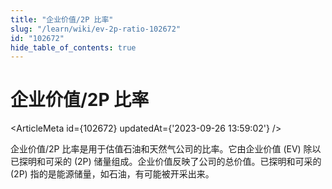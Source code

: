 ```yaml
---
title: "企业价值/2P 比率"
slug: "/learn/wiki/ev-2p-ratio-102672"
id: "102672"
hide_table_of_contents: true
---
```



# 企业价值/2P 比率

<ArticleMeta id={102672} updatedAt={'2023-09-26 13:59:02'} />
<div className='border-solid border-b border-t-0 my-4 border-[var(--ifm-color-gray-300)]' />

企业价值/2P 比率是用于估值石油和天然气公司的比率。它由企业价值 (EV) 除以已探明和可采的 (2P) 储量组成。企业价值反映了公司的总价值。已探明和可采的 (2P) 指的是能源储量，如石油，有可能被开采出来。
